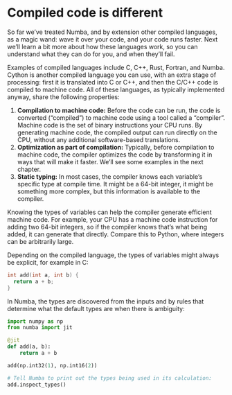 # Compiled code is different

So far we've treated Numba, and by extension other compiled languages, as a magic wand: wave it over your code, and your code runs faster.
Next we'll learn a bit more about how these languages work, so you can understand what they can do for you, and when they'll fail.

Examples of compiled languages include C, C++, Rust, Fortran, and Numba.
Cython is another compiled language you can use, with an extra stage of processing: first it is translated into C or C++, and then the C/C++ code is compiled to machine code.
All of these languages, as typically implemented anyway, share the following properties:

1. **Compilation to machine code:** Before the code can be run, the code is converted ("compiled") to machine code using a tool called a "compiler".
   Machine code is the set of binary instructions your CPU runs.
   By generating machine code, the compiled output can run directly on the CPU, without any additional software-based translations.
2. **Optimization as part of compilation:** Typically, before compilation to machine code, the compiler optimizes the code by transforming it in ways that will make it faster.
   We'll see some examples in the next chapter.
3. **Static typing:** In most cases, the compiler knows each variable's specific type at compile time.
   It might be a 64-bit integer, it might be something more complex, but this information is available to the compiler.

Knowing the types of variables can help the compiler generate efficient machine code.
For example, your CPU has a machine code instruction for adding two 64-bit integers, so if the compiler knows that's what being added, it can generate that directly.
Compare this to Python, where integers can be arbitrarily large.

Depending on the compiled language, the types of variables might always be explicit, for example in C:

```c
int add(int a, int b) {
  return a + b;
}
```

In Numba, the types are discovered from the inputs and by rules that determine what the default types are when there is ambiguity:

```python
import numpy as np
from numba import jit

@jit
def add(a, b):
    return a + b

add(np.int32(1), np.int16(2))

# Tell Numba to print out the types being used in its calculation:
add.inspect_types()
```
